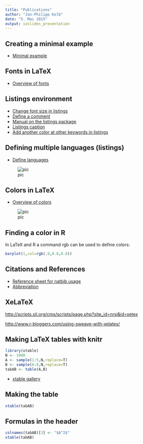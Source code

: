 ```yaml
---
title: "Publications"
author: "Jan-Philipp Kolb"
date: "5. Mai 2015"
output: ioslides_presentation
---
```


## Creating a minimal example

- [Minimal example](ftp://ftp.dante.de/tex-archive/info/dickimaw/dickimaw-minexample.pdf)


## Fonts in LaTeX

- [Overview of fonts](http://www.math.tu-dresden.de/~rudl/latex/fonts.pdf)

## Listings environment

- [Change font size in listings](http://tex.stackexchange.com/questions/180222/how-to-change-font-size-for-specific-lstlisting)
- [Define a comment](http://tex.stackexchange.com/questions/89574/language-option-supported-in-listings)
- [Manual on the listings package](http://texdoc.net/texmf-dist/doc/latex/listings/listings.pdf)
- [Listings caption](http://tex.stackexchange.com/questions/54819/listings-caption)
- [Add another color at other keywords in listings](http://tex.stackexchange.com/questions/73174/add-another-color-at-other-keywords-in-listings)


## Defining multiple languages (listings)

- [Define languages](http://tex.stackexchange.com/questions/45711/defining-lstset-parameters-for-multiple-languages)

![pic](http://i.stack.imgur.com/bX7s6.png)

## Colors in LaTeX

- [Overview of colors](https://en.wikibooks.org/wiki/LaTeX/Colors)

![pic](http://i.stack.imgur.com/Aaxb9.png)

## Finding a color in R

In LaTeX and R a command rgb can be used to define colors:

```r
barplot(1,col=rgb(.9,0.8,0.6))
```


## Citations and References
- [Reference sheet for natbib usage](http://merkel.zoneo.net/Latex/natbib.php)
- [Abbreviation](http://www.mrunix.de/forums/showthread.php?67873-Abk%FCrzung-bei-BibTex)

## XeLaTeX

<http://scripts.sil.org/cms/scripts/page.php?site_id=nrsi&id=xetex>

<http://www.r-bloggers.com/using-sweave-with-xelatex/>


## Making LaTeX tables with knitr

```r
library(xtable)
N <- 1000
A <- sample(1:5,N,replace=T)
B <- sample(6:8,N,replace=T)
tabAB <- table(A,B)
```

- [xtable gallery](https://cran.r-project.org/web/packages/xtable/vignettes/xtableGallery.pdf)


## Making the table

```r
xtable(tabAB)
```

## Formulas in the header

```r
colnames(tabAB)[3] <- "$A^2$"
xtable(tabAB)
```

